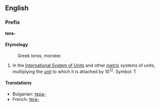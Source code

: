 ==English==
===Prefix===
'''tera-'''

====Etymology====
:Greek ''teras'', monster.

#In the [[International System of Units]] and other [[metric]] systems of units, multiplying the [[unit]] to which it is attached by 10<sup>12</sup>. Symbol: T

====Translations====
*Bulgarian: [[тера-]]
*French: [[téra-]]